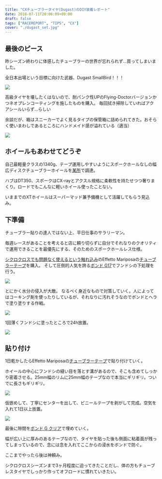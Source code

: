 ---
title: "CXチューブラータイヤ(Dugast)のDIY装着レポート"
date: 2018-07-11T20:06:09+09:00
draft: false
tags: ["RACEREPORT", "TIPS", "CX"]
cover: "./dugast_set.jpg"
---

## 最後のピース

昨シーズン終わりに体感したチューブラーの世界が忘れられず…買ってしまいました。

全日本出場という目標に向けた武器、Dugast SmallBird！！！

![ ](./dugast_set.jpg)

高級タイヤを壊したくはないので、耐パンク性UPのFlying-Doctorバージョンかつネオプレンコーティングを施したものを購入。
毎回拭き掃除していればアクアシールいらず…らしい

余談だが、箱はスニーカーでよく見るタイプの保管箱に詰められてきた。おそらく使いまわしであるところにハンドメイド感が溢れている（適当）

![ ](./dugast.jpg)

## ホイールもあわせてどうぞ

自己最軽量クラスの1340g、テープ運用しやすいようにスポークホールなしの幅広ディスクチューブラーホイールを[某所](https://www.aliexpress.com/store/all-wholesale-products/103713.html)で調達。

ハブはDT350、スポークはCX-rayとアクスル規格に柔軟性を持たせつつ奢りまくり。ロードでもこんなに軽いホイール使ったことない。

いままでのXTホイールはスーパーマッド兼予備機として活躍してもらう見込み。

## 下準備

チューブラー貼りの達人ではない上、平日仕事のサラリーマン。

毎週レースがあることを考えると店に頼り切らずに自分でそれなりのクオリティで運用できることを最優先にする、そのためのスポークホールレス仕様。

[シクロクロスでも問題なく使えるという触れ込み](https://www.cyclowired.jp/lifenews/node/191669)のEffetto Mariposaの[チューブラーテープ](https://amzn.to/2u8o89K)を購入。
そして圧倒的人気を誇る[ボンド G17](https://amzn.to/2JeDVs9)でフンドシの下処理を行う。

![ ](./bonds.jpg)

とにかく水分の侵入が大敵。
なるべく身近なもので対策していく。人によってはコーキング剤を使ったりしているが、それなりに汚れそうなのでボンドとヘラで塗り塗りする作戦。

![ ](./hera.jpg)

1回薄くフンドシに塗ったところで24h放置。

![ ](./tyre_dry.jpg)

## 貼り付け

1日乾かしたらEffetto Mariposaの[チューブラーテープ](https://amzn.to/2u8o89K)で貼り付けていく。

ホイールの中心にフンドシの縫い目を落とす溝があるので、そこも含めてしっかり密着させる。25mm幅のリムに25mm幅のテープなので本当にギリギリ。ついでに長さもギリギリ。

![ ](./tape_left.jpg)

仮嵌めして、丁寧にセンターを出して、ビニールテープを剥がして完成。空気を入れて1日以上放置。

![ ](./tyre_complete.jpg)

最後に隙間を[ボンド G クリア](https://amzn.to/2KQCPII)で埋めていく。

幅が広い上に厚みのあるテープなので、タイヤを貼った後も側面に粘着面が残ってしまっているので、念には念を入れてここからの浸水をボンドで防ぐ。

ここまでやったら後は神頼み。

シクロクロスシーズンまで3ヶ月程度に迫ってきたことだし、体の方もチューブレスタイヤでしっかり作ってオフロードに慣れていきたい。

<Amzn asin="B000TGCY3Q" />
